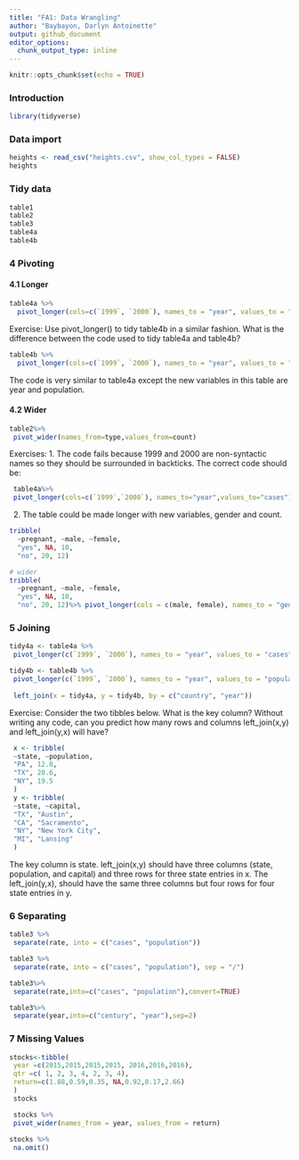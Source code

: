 ---
title: "FA1: Data Wrangling"
author: "Baybayon, Darlyn Antoinette"
output: github_document
editor_options: 
  chunk_output_type: inline
---

```{r setup, include=FALSE}
knitr::opts_chunk$set(echo = TRUE)
```


### Introduction
```{r}
library(tidyverse)

```

### Data import

```{r}
heights <- read_csv("heights.csv", show_col_types = FALSE)
heights
```
### Tidy data

```{r}
table1
table2
table3
table4a
table4b

```

### 4 Pivoting
#### 4.1 Longer
```{r}
table4a %>%
  pivot_longer(cols=c(`1999`, `2000`), names_to = "year", values_to = "cases")
```

Exercise: Use pivot_longer() to tidy table4b in a similar fashion. What is the difference between the code used to tidy table4a and table4b?
```{r}
table4b %>%
  pivot_longer(cols=c(`1999`, `2000`), names_to = "year", values_to = "population")

```
The code is very similar to table4a except the new variables in this table are year and population.

#### 4.2 Wider

```{r}
table2%>%
 pivot_wider(names_from=type,values_from=count)
```

Exercises:
1.  The code fails because 1999 and 2000 are non-syntactic names so they should be surrounded in backticks. The correct code should be:
```{r}
 table4a%>%
 pivot_longer(cols=c(`1999`,`2000`), names_to="year",values_to="cases")
```

2. The table could be made longer with new variables, gender and count.

```{r}
tribble(
  ~pregnant, ~male, ~female,
  "yes", NA, 10,
  "no", 20, 12)

# wider
tribble(
  ~pregnant, ~male, ~female,
  "yes", NA, 10,
  "no", 20, 12)%>% pivot_longer(cols = c(male, female), names_to = "gender", values_to = "count")


```


### 5 Joining

```{r}
tidy4a <- table4a %>%
 pivot_longer(c(`1999`, `2000`), names_to = "year", values_to = "cases")

tidy4b <- table4b %>%
 pivot_longer(c(`1999`, `2000`), names_to = "year", values_to = "population")
 
 left_join(x = tidy4a, y = tidy4b, by = c("country", "year"))

```

 Exercise: Consider the two tibbles below. What is the key column? Without writing any code, can you
 predict how many rows and columns left_join(x,y) and left_join(y,x) will have?


```{r}
 x <- tribble(
 ~state, ~population,
 "PA", 12.8,
 "TX", 28.6,
 "NY", 19.5
 )
 y <- tribble(
 ~state, ~capital,
 "TX", "Austin",
 "CA", "Sacramento",
 "NY", "New York City",
 "MI", "Lansing"
 )
```

The key column is state. left_join(x,y) should have three columns (state, population, and capital) and three rows for three state entries in x. The left_join(y,x), should have the same three columns but four rows for four state entries in y.

### 6 Separating

```{r}
table3 %>%
 separate(rate, into = c("cases", "population"))

table3 %>%
 separate(rate, into = c("cases", "population"), sep = "/")

table3%>%
 separate(rate,into=c("cases", "population"),convert=TRUE)

table3%>%
 separate(year,into=c("century", "year"),sep=2)
```


### 7 Missing Values
```{r}
stocks<-tibble(
 year =c(2015,2015,2015,2015, 2016,2016,2016),
 qtr =c( 1, 2, 3, 4, 2, 3, 4),
 return=c(1.88,0.59,0.35, NA,0.92,0.17,2.66)
 )
 stocks
```



```{r}
 stocks %>%
 pivot_wider(names_from = year, values_from = return)
  
stocks %>%
 na.omit()
```

